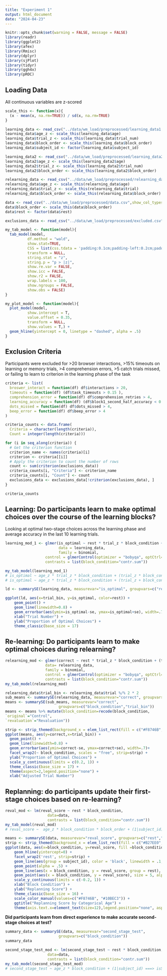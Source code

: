 ```yaml
---
title: "Experiment 1"
output: html_document
date: "2024-04-23"
---
```


```r
knitr::opts_chunk$set(warning = FALSE, message = FALSE) 
library(readr)
library(ggplot2)
library(afex)
library(Rmisc)
library(dplyr)
library(sjPlot)
library(tidyr)
library(ggh4x)
library(pROC)
```

## Loading Data
All continuous variables are z-scored
```r
scale_this <- function(x){
  (x - mean(x, na.rm=TRUE)) / sd(x, na.rm=TRUE)
}

learning_data <- read_csv("../data/wm_load/preprocessed/learning_data1.csv",show_col_types = FALSE)
learning_data$age_z <- scale_this(learning_data$age)
learning_data$trial_z <- scale_this(learning_data$trial_num)
learning_data$block_order <- scale_this(learning_data$block_order)
learning_data$subject_id <- factor(learning_data$subject_id)

learning_data2 <- read_csv("../data/wm_load/preprocessed/learning_data2.csv",show_col_types = FALSE)
learning_data2$age_z <- scale_this(learning_data2$age)
learning_data2$trial_z <- scale_this(learning_data2$trial_num)
learning_data2$block_order <- scale_this(learning_data2$block_order)

relearning_data <- read_csv("../data/wm_load/preprocessed/relearning_data.csv",show_col_types = FALSE)
relearning_data$age_z <- scale_this(relearning_data$age)
relearning_data$trial_z <- scale_this(relearning_data$trial)
relearning_data$block_order <- scale_this(relearning_data$block_order)

data <- read_csv("../data/wm_load/preprocessed/data.csv",show_col_types = FALSE)
data$block_order <- scale_this(data$block_order)
data$rest <- factor(data$rest)

exclusions_data <- read_csv("../data/wm_load/preprocessed/excluded.csv", show_col_types = FALSE)
```

```r
my_tab_model <- function(model){
  tab_model(model, 
          df.method = "wald",
          show.stat=TRUE,
          CSS = list(css.tdata = 'padding:0.1cm;padding-left:0.2cm;padding-right:0.2cm;'),
          transform = NULL,
          string.stat = "z",
          string.p = "p > |z|",
          show.re.var = FALSE,
          show.icc = FALSE,
          show.r2 = FALSE,
          wrap.labels = 100,
          show.ngroups = FALSE,
          show.obs = FALSE)
}

my_plot_model <- function(model){
  plot_model(model, 
          show.intercept = T,
          value.offset = 0.35,
          transform = NULL,
          show.values = T,) + 
  geom_hline(yintercept = 0, linetype = "dashed", alpha = .5)
}
```

## Exclusion Criteria
Participants were excluded for >20 browser interactions, >15% timeouts on learning or memory trials, >4 comprehension errors, >5 catch trials missed, or failing to learn to criterion in the learning phase of the task
```r
criteria <- list(
  broswer_interact = function(df) df$interactions > 20,
  timeouts = function(df) (df$task_timeouts > 0.15 ),
  comprehension_error = function(df) df$comprehension_retries > 4,
  learning_accuracy = function(df) (df$block1_second_half_accuracy < 0.75 | df$block2_second_half_accuracy < 0.75 ),
  dots_missed = function(df) df$dots_missed > 4,
  beep_error = function(df) df$beep_error > 4
)

criteria_counts <- data.frame(
  Criteria = character(length(criteria)),
  Count = integer(length(criteria)))

for (i in seq_along(criteria)) {
  # Get the criterion function
  criterion_name <- names(criteria)[i]
  criterion <- criteria[[i]]
  # Apply the criterion to count the number of rows
  count <- sum(criterion(exclusions_data))
  criteria_counts[i, "Criteria"] <- criterion_name
  criteria_counts[i, "Count"] <- count
  exclusions_data <- exclusions_data[!criterion(exclusions_data), ]
}

criteria_counts 
```

## Learning: Do participants learn to make optimal choices over the course of the learning blocks?
Looking at optimal two-stage choices across the learning phase and average accuracy in the last 10 learning trials.
```r
learning_mod_1 <- glmer(is_optimal ~ rest * trial_z * block_condition + (trial_z + block_condition | subject_id), 
                        data = learning_data,
                        family = binomial,
                  control = glmerControl(optimizer = "bobyqa", optCtrl=list(maxfun=1e6)),
                  contrasts = list(block_condition="contr.sum"))

my_tab_model(learning_mod_1)
# is_optimal ~ age_z * trial_z * block_condition + (trial_z * block_condition || subject_id ===> isSingular
# is_optimal ~ age_z * trial_z * block_condition + (trial_z + block_condition || subject_id ===> SUCCESS
```

```r
ld <- summarySE(learning_data, measurevar="is_optimal", groupvars=c("rest","trial_bin"))

ggplot(ld, aes(x=trial_bin, y=is_optimal, color=rest)) + 
    geom_point() +
    geom_line(linewidth=0.8) +
    geom_errorbar(aes(ymin=is_optimal-se, ymax=is_optimal+se), width=.7) +
    xlab("Trial Number") +
    ylab("Proportion of Optimal Choices") +
    theme_classic(base_size = 17) 
```

## Re-learning: Do participants learn to make optimal choices during relearning?
```r
relearning_mod <- glmer(correct ~ rest * trial_z * block_condition + (trial_z * block_condition  | subject_id),
                  data= relearning_data,
                  family = binomial,
                  control = glmerControl(optimizer = "bobyqa", optCtrl=list(maxfun=1e6)),
                  contrasts = list(block_condition="contr.sum"))
my_tab_model(relearning_mod)
```

```r
relearning_data$trial_bin <- relearning_data$trial %/% 2 * 2
sub_means <- summarySE(relearning_data, measurevar="correct", groupvars=c("block_condition","trial_bin","subject_id"))
means <- summarySE(sub_means, measurevar="correct",
                        groupvars=c("block_condition","trial_bin"))
means <- means %>% mutate(block_condition=recode(block_condition,
`original`="Control",
`revaluation`="Revaluation"))

strip <- strip_themed(background_x = elem_list_rect(fill = c("#F8746B", "#10BEC3")))
ggplot(means, aes(y=correct,x=trial_bin)) +
  geom_point() +
  geom_line(linewidth=0.8) +
  geom_errorbar(aes(ymin=correct-se, ymax=correct+se), width=.7)+
  facet_wrap2(~ block_condition, scales = "free", strip=strip) +
  ylab("Proportion of Optimal Choices") + 
  scale_y_continuous(limits = c(0.2, 1)) +
  theme_classic(base_size = 17) +
  theme(aspect=2,legend.position="none") + 
  xlab("Adjusted Trial Number")
```


## Replanning: do participants update their first-stage choices based on re-learning?
```r
reval_mod <- lm(reval_score ~ rest * block_condition,
                   data=data,
                   contrasts = list(block_condition="contr.sum"))
my_tab_model(reval_mod)
# reval_score ~  age_z * block_condition * block_order + (1|subject_id) ===> isSingular
```

``` r
means <- summarySE(data, measurevar="reval_score", groupvars=c("rest","block_condition"))
strip <- strip_themed(background_x = elem_list_rect(fill = c("#B27EE0","#7c44ad", "#501b80")),text_x=list(element_text(colour = "white")), background_y = elem_list_rect(fill = c("#C1ED5C")))
ggplot(data, aes(x=block_condition, y=reval_score, fill =block_condition, color =block_condition)) +
    geom_hline(yintercept=0) +
    facet_wrap2('rest', strip=strip) +
    geom_line(aes(group = subject_id), color = 'black', linewidth = .1, alpha = .5) +
    geom_point(alpha = .5) +
    geom_line(aes(x = block_condition, y = reval_score, group = rest), color = "black", size = 1, data = means) +
    geom_point(aes(x = block_condition, y = reval_score), size = 5, alpha = 1, data=means) +
    scale_y_continuous(limits = c(-0.2, 1)) +
    xlab("Block Condition") +
    ylab("Replanning Score") +
    theme_classic(base_size = 16) + 
    scale_color_manual(values=c("#F8746B", "#10BEC3")) +
    ggtitle("Replanning Score by Categorical Age") +
    theme(axis.text.x=element_text(size=12),legend.position="none", aspect=9/6)
```

**Did participants learn from direct experience to make accurate second-stage choices at test?**
```r
summary_data <- summarySE(data, measurevar="second_stage_test",
                        groupvars=c("block_condition"))
summary_data

second_stage_test_mod <- lm(second_stage_test ~ rest * block_condition,
                   data=data,
                   contrasts = list(block_condition="contr.sum"))
my_tab_model(second_stage_test_mod)
# second_stage_test ~ age_z * block_condition + (1|subject_id) ===> isSingular
```
